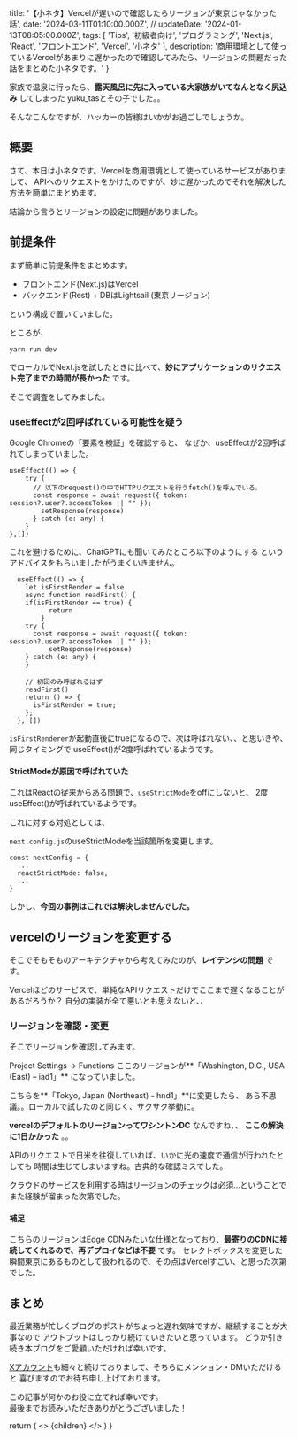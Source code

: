 

  title: '【小ネタ】Vercelが遅いので確認したらリージョンが東京じゃなかった話',
  date: '2024-03-11T01:10:00.000Z',
//  updateDate: '2024-01-13T08:05:00.000Z',
  tags: [
    'Tips',
    '初級者向け',
    'プログラミング',
    'Next.js',
    'React',
    'フロントエンド',
    'Vercel',
    '小ネタ'
  ],
  description: '商用環境として使っているVercelがあまりに遅かったので確認してみたら、リージョンの問題だった話をまとめた小ネタです。'
}

家族で温泉に行ったら、**露天風呂に先に入っている大家族がいてなんとなく尻込み** してしまった
yuku_tasとその子でした。。

そんなこんなですが、ハッカーの皆様はいかがお過ごしでしょうか。

## 概要

さて、本日は小ネタです。Vercelを商用環境として使っているサービスがありまして、
APIへのリクエストをかけたのですが、妙に遅かったのでそれを解決した方法を簡単にまとめます。

結論から言うとリージョンの設定に問題がありました。

## 前提条件

まず簡単に前提条件をまとめます。

- フロントエンド(Next.js)はVercel
- バックエンド(Rest) + DBはLightsail (東京リージョン)

という構成で置いていました。

ところが、
```
yarn run dev
```

でローカルでNext.jsを試したときに比べて、**妙にアプリケーションのリクエスト完了までの時間が長かった** です。

そこで調査をしてみました。

### useEffectが2回呼ばれている可能性を疑う

Google Chromeの「要素を検証」を確認すると、
<span className="hoso">なぜか、useEffectが2回呼ばれてしまっていました。</span>

```
useEffect(() => {
    try {
      // 以下のrequest()の中でHTTPリクエストを行うfetch()を呼んでいる。
      const response = await request({ token: session?.user?.accessToken || "" });
		setResponse(response)
      } catch (e: any) {
    }
},[])
```

これを避けるために、ChatGPTにも聞いてみたところ以下のようにする
というアドバイスをもらいましたがうまくいきません。

```
  useEffect(() => {
    let isFirstRender = false
    async function readFirst() {
   	if(isFirstRender == true) {
		  return
		}
    try {
      const response = await request({ token: session?.user?.accessToken || "" });
		  setResponse(response)
    } catch (e: any) {
    }

    // 初回のみ呼ばれるはず
    readFirst()
    return () => {
      isFirstRender = true;
    };
  }, [])
```

`isFirstRenderer`が起動直後にtrueになるので、次は呼ばれない、、と思いきや、同じタイミングで
useEffect()が2度呼ばれているようです。

#### StrictModeが原因で呼ばれていた

これはReactの従来からある問題で、`useStrictMode`をoffにしないと、
2度useEffect()が呼ばれているようです。

これに対する対処としては、

`next.config.js`のuseStrictModeを当該箇所を変更します。

```
const nextConfig = {
  ...
  reactStrictMode: false,
  ...
}
```

しかし、**今回の事例はこれでは解決しませんでした。**

## vercelのリージョンを変更する

そこでそもそものアーキテクチャから考えてみたのが、**レイテンシの問題** です。

Vercelほどのサービスで、単純なAPIリクエストだけでここまで遅くなることがあるだろうか？
自分の実装が全て悪いとも思えないと、、

### リージョンを確認・変更

そこでリージョンを確認してみます。

Project Settings -> Functions
ここのリージョンが**「Washington, D.C., USA (East) – iad1」** になっていました。

<MdxImage month="202402" image="vercel1.png" annotation="" />

こちらを**「Tokyo, Japan (Northeast) - hnd1」**に変更したら、
あら不思議。。ローカルで試したのと同じく、サクサク挙動に。

**vercelのデフォルトのリージョンってワシントンDC** なんですね、、
**ここの解決に1日かかった** 。。

APIのリクエストで日米を往復していれば、いかに光の速度で通信が行われたとしても
時間は生じてしまいますね。古典的な確認ミスでした。

<span className="hoso">クラウドのサービスを利用する時はリージョンのチェックは必須...</span>ということで
また経験が溜まった次第でした。

#### 補足

こちらのリージョンはEdge CDNみたいな仕様となっており、**最寄りのCDNに接続してくれるので、再デプロイなどは不要** です。
<span className="hoso">セレクトボックスを変更した瞬間東京にあるものとして扱われる</span>ので、その点はVercelすごい、と思った次第でした。

## まとめ

最近業務が忙しくブログのポストがちょっと遅れ気味ですが、継続することが大事なので
アウトプットはしっかり続けていきたいと思っています。
どうか引き続き本ブログをご愛顧いただければ幸いです。

[Xアカウント](https://twitter.com/yuku_tas)も細々と続けておりまして、そちらにメンション・DMいただけると
喜びますのでお待ち申し上げております。

この記事が何かのお役に立てれば幸いです。<br />
最後までお読みいただきありがとうございました！

  return (
    <Layout meta={meta}>
      <>
        {children}
      </>
    </Layout>
  )
}

